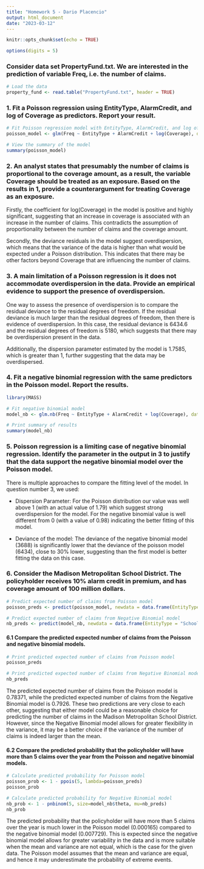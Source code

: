 ```yaml
---
title: "Homework 5 - Dario Placencio"
output: html_document
date: "2023-03-12"
---
```


```r
knitr::opts_chunk$set(echo = TRUE)
```

```r
options(digits = 5) 
```


### Consider data set PropertyFund.txt. We are interested in the prediction of variable Freq, i.e. the number of claims.

```r
# Load the data
property_fund <- read.table("PropertyFund.txt", header = TRUE)
```

### 1. Fit a Poisson regression using EntityType, AlarmCredit, and log of Coverage as predictors. Report your result.

```r
# Fit Poisson regression model with EntityType, AlarmCredit, and log of Coverage as predictors
poisson_model <- glm(Freq ~ EntityType + AlarmCredit + log(Coverage), data = property_fund, family = "quasipoisson")

# View the summary of the model
summary(poisson_model)
```
### 2. An analyst states that presumably the number of claims is proportional to the coverage amount, as a result, the variable Coverage should be treated as an exposure. Based on the results in 1, provide a counterargument for treating Coverage as an exposure.

Firstly, the coefficient for log(Coverage) in the model is positive and highly significant, suggesting that an increase in coverage is associated with an increase in the number of claims. This contradicts the assumption of proportionality between the number of claims and the coverage amount.

Secondly, the deviance residuals in the model suggest overdispersion, which means that the variance of the data is higher than what would be expected under a Poisson distribution. This indicates that there may be other factors beyond Coverage that are influencing the number of claims.

### 3. A main limitation of a Poisson regression is it does not accommodate overdispersion in the data. Provide an empirical evidence to support the presence of overdispersion.

One way to assess the presence of overdispersion is to compare the residual deviance to the residual degrees of freedom. If the residual deviance is much larger than the residual degrees of freedom, then there is evidence of overdispersion. In this case, the residual deviance is 6434.6 and the residual degrees of freedom is 5180, which suggests that there may be overdispersion present in the data. 

Additionally, the dispersion parameter estimated by the model is 1.7585, which is greater than 1, further suggesting that the data may be overdispersed.

### 4. Fit a negative binomial regression with the same predictors in the Poisson model. Report the results.

```r
library(MASS)

# Fit negative binomial model
model_nb <- glm.nb(Freq ~ EntityType + AlarmCredit + log(Coverage), data = property_fund)

# Print summary of results
summary(model_nb)
```
### 5. Poisson regression is a limiting case of negative binomial regression. Identify the parameter in the output in 3 to justify that the data support the negative binomial model over the Poisson model.

There is multiple approaches to compare the fitting level of the model. In question number 3, we used:

- Dispersion Parameter: For the Poisson distribution our value was well above 1 (with an actual value of 1.79) which suggest strong overdispersion for the model. For the negative binomial value is well different from 0 (with a value of 0.98) indicating the better fitting of this model.

- Deviance of the model: The deviance of the negative binomial model (3688) is significantly lower that the deviance of the poisson model (6434), close to 30% lower, suggesting than the first model is better fitting the data on this case.

### 6. Consider the Madison Metropolitan School District. The policyholder receives 10% alarm credit in premium, and has coverage amount of 100 million dollars.

```r
# Predict expected number of claims from Poisson model
poisson_preds <- predict(poisson_model, newdata = data.frame(EntityType = "School", AlarmCredit = "AC10%", Coverage = 100), type = "response")

# Predict expected number of claims from Negative Binomial model
nb_preds <- predict(model_nb, newdata = data.frame(EntityType = "School", AlarmCredit = "AC10%", Coverage = 100), type = "response")

```

#### 6.1 Compare the predicted expected number of claims from the Poisson and negative binomial models.

```r
# Print predicted expected number of claims from Poisson model
poisson_preds

# Print predicted expected number of claims from Negative Binomial model
nb_preds
```
The predicted expected number of claims from the Poisson model is 0.78371, while the predicted expected number of claims from the Negative Binomial model is 0.7926. These two predictions are very close to each other, suggesting that either model could be a reasonable choice for predicting the number of claims in the Madison Metropolitan School District. However, since the Negative Binomial model allows for greater flexibility in the variance, it may be a better choice if the variance of the number of claims is indeed larger than the mean.

#### 6.2 Compare the predicted probability that the policyholder will have more than 5 claims over the year from the Poisson and negative binomial models.

```r
# Calculate predicted probability for Poisson model
poisson_prob <- 1 - ppois(5, lambda=poisson_preds)
poisson_prob

# Calculate predicted probability for Negative Binomial model
nb_prob <- 1 - pnbinom(5, size=model_nb$theta, mu=nb_preds)
nb_prob
```
The predicted probability that the policyholder will have more than 5 claims over the year is much lower in the Poisson model (0.000165) compared to the negative binomial model (0.007729). This is expected since the negative binomial model allows for greater variability in the data and is more suitable when the mean and variance are not equal, which is the case for the given data. The Poisson model assumes that the mean and variance are equal, and hence it may underestimate the probability of extreme events.